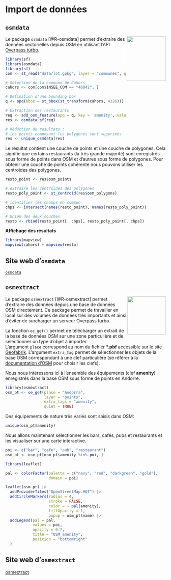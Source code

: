 # Import de données 

## `osmdata`
<img src="img/logo_osmdata.png" align="right"  height=140 width=122/>
Le package `osmdata` [@R-osmdata] permet d'extraire des données vectorielles depuis OSM en utilisant l'API [Overpass turbo](https://wiki.openstreetmap.org/wiki/Overpass_turbo).

```r
library(sf)
library(osmdata)
library(sf)
com <- st_read("data/lot.gpkg", layer = "communes", quiet = TRUE)

# Sélection de la commune de Cahors
cahors <- com[com$INSEE_COM == "46042", ]

# Définition d'une bounding box
q <- opq(bbox = st_bbox(st_transform(cahors, 4326)))

# Extraction des restaurants
req <- add_osm_feature(opq = q, key = 'amenity', value = "restaurant")
res <- osmdata_sf(req)

# Réduction du resultats :
# les points composant les polygones sont supprimés
res <- unique_osmdata(res)
```

Le résultat contient une couche de points et une couche de polygones. Cela signifie que certains restaurants (la très grande majorité) sont enregistrés sous forme de points dans OSM et d'autres sous forme de polygones. 
Pour obtenir une couche de points cohérente nous pouvons utiliser les centroïdes des polygones.

```r
resto_point <- res$osm_points

# extraire les centroïdes des polygones
resto_poly_point <- st_centroid(res$osm_polygons)

# identifier les champs en commun
chps <- intersect(names(resto_point), names(resto_poly_point))

# Union des deux couches
resto <- rbind(resto_point[, chps], resto_poly_point[, chps])
```

**Affichage des résultats**

```r
library(mapview)
mapview(cahors) + mapview(resto)
```

:::{.callout-note}
## Site web d'`osmdata`
[`osmdata`](https://docs.ropensci.org/osmdata/)
:::



## `osmextract`

<img src="img/logo_osmextract.svg" align="right" width="120"/>
Le package `osmextract` [@R-osmextract] permet d'extraire des données depuis une base de données OSM directement. Ce package permet de travailler en local sur des volumes de données très importants et ainsi d'éviter de surcharger un serveur Overpass turbo.

La fonction `oe_get()` permet de télécharger un extrait de la base de données OSM sur une zone particulière et de sélectionner un type d'objet à importer.   
L'argument `place` correspond au nom du fichier **\*.pbf** accessible sur le site [Geofabrik](http://download.geofabrik.de/). L'argument `extra_tag` permet de sélectionner les objets de la base OSM correspondant à une clef particulière (se référer à la [documentation d'OSM ](https://wiki.openstreetmap.org/wiki/FR:%C3%89l%C3%A9ments_cartographiques) pour choisir les clefs).

Nous nous intéressons ici à l'ensemble des équipements (clef **amenity**) enregistrés dans la base OSM sous forme de points en Andorre. 

```r
library(osmextract)
osm_pt <- oe_get(place = "Andorra",      
                 layer = "points", 
                 extra_tags = "amenity", 
                 quiet = TRUE)
```

Des équipements de nature très variés sont saisis dans OSM: 

```r
unique(osm_pt$amenity)
```

Nous allons maintenant sélectionner les bars, cafés, pubs et restaurants et les visualiser sur une carte interactive. 

```r
poi <- c("bar", "cafe", "pub", "restaurant")
osm_pt <- osm_pt[osm_pt$amenity %in% poi, ]

library(leaflet)

pal <- colorFactor(palette = c("navy", "red", "darkgreen", "gold"),
                   domain = poi)

leaflet(osm_pt) |>
  addProviderTiles("OpenStreetMap.HOT") |>
  addCircleMarkers(radius = 4,
                   stroke = FALSE,
                   color = ~ pal(amenity),
                   fillOpacity = 1,
                   popup = osm_pt$name) |>
  addLegend(pal = pal,
            values = poi,
            opacity = 0.7,
            title = "OSM amenity",
            position = "bottomright"
  ) 
```









:::{.callout-note}
## Site web d'`osmextract`
[osmextract](https://docs.ropensci.org/osmextract/)
:::